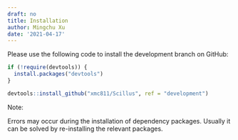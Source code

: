 ```yaml
---
draft: no
title: Installation
author: Mingchu Xu
date: '2021-04-17'
---
```


Please use the following code to install the development branch on GitHub:

```r
if (!require(devtools)) {
  install.packages("devtools")
}

devtools::install_github("xmc811/Scillus", ref = "development")
```

Note:

Errors may occur during the installation of dependency packages. Usually it can be solved by re-installing the relevant packages.
